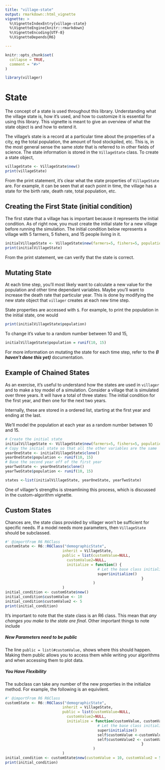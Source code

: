 ```yaml
---
title: "village-state"
output: rmarkdown::html_vignette
vignette: >
  %\VignetteIndexEntry{village-state}
  %\VignetteEngine{knitr::rmarkdown}
  %\VignetteEncoding{UTF-8}
  %\VignetteDepends{R6}

---
```


```r
knitr::opts_chunk$set(
  collapse = TRUE,
  comment = "#>"
)
```

```r
library(villager)
```

# State
The concept of a state is used throughout this library. Understanding what the village state is, how it’s used, and how to customize it is essential for using this library. This vignette is meant to give an overview of what the state object is and how to extend it.

The village’s state is a record at a particular time about the properties of a city, eg the total population, the amount of food stockpiled, etc. This is, in the most general sense the same _state_ that is referred to in other fields of science. The state information is stored in the `VillageState` class. To create a state object,

```r
villageState <- VillageState$new()
print(villageState)
```

From the print statement, it's clear what the state properties of `VillageState` are. For example, it can be seen that at each point in time, the village has a state for the birth rate, death rate, total population, etc.

## Creating the First State (initial condition)
The first state that a village has is important because it represents the initial condition. As of right now, you must create the initial state for a new village before running the simulation. The initial condition below represents a village with 5 farmers, 5 fishers, and 15 people living in it.

```r
initialVillageState <- VillageState$new(farmers=5, fishers=5, population=15)
print(initialVillageState)
```

From the print statement, we can verify that the state is correct.

## Mutating State
At each time step, you'll most likely want to calculate a new value for the population and other time dependant variables. Maybe you'll want to increase the death rate that particular year. This is done by modifying the new state object that `villager` creates at each new time step.

State properties are accessed with `$`. For example, to print the population in the initial state, one would
``` r
print(initialVillageState$population)
```

To change it's value to a random number between 10 and 15, 
``` r
initialVillageState$population = runif(10, 15)
```


For more information on mutating the state for each time step, refer to the ___(I haven't done this yet)___ documentation.


## Example of Chained States
As an exercise, it's useful to understand how the states are used in `villager` and to make a toy model of a simulation. Consider a village that is simulated over three years. It will have a total of three states: The initial condition for the first year, and then one for the next two years.

Internally, these are stored in a ordered list, starting at the first year and ending at the last. 

We'll model the population at each year as a random number between 10 and 15.

``` r
# Create the initial state
initialVillageState <- VillageState$new(farmers=5, fishers=5, population=15)
# Copy the initial state so that all the other variables are the same
yearOneState <- initialVillageState$clone()
yearOneState$population <- runif(10, 15)
# Base the second year off of the first year
yearTwoState <- yearOneState$clone()
yearTwoState$population <- runif(10, 15)

states <-list(initialVillageState, yearOneState, yearTwoState)
```

One of villager's strengths is streamlining this process, which is discussed in the custom-algorithm vignette.

## Custom States
Chances are, the state class provided by villager won't be sufficient for specific needs. If a model needs more parameters, then `VillageState` should be subclassed.


``` r
#' @importFrom R6 R6Class
customState <- R6::R6Class("demographicState",
                          inherit = VillageState,
                          public = list(customValue=NULL,
                            customValue2=NULL,
                            initialize = function() {
                                          # Let the base class initialize all of the other values
                                          super$initialize()
                                                              }
                                        )
                          )
initial_condition <- customState$new()
initial_condition$customValue <- 10
initial_condition$customValue2 <- 5
print(initial_condition)
```

It's important to note that the state class is an R6 class. This mean that _any changes you make to the state are final_. Other important things to note include

##### New Parameters need to be public

The line `public = list(#customValue,` shows where this should happen. Making them public allows you to access them while writing your algorithms and when accessing them to plot data.

##### You Have Flexibility
The subclass can take any number of the new properties in the initialize method. For example, the following is an equivilent.
``` r
#' @importFrom R6 R6Class
customState <- R6::R6Class("demographicState",
                          inherit = VillageState,
                          public = list(customValue=NULL,
                            customValue2=NULL,
                            initialize = function(customValue, customValue2) {
                                          # Let the base class initialize all of the other values
                                          super$initialize()
                                          self$customValue <-customValue
                                          self$customValue2 <- customValue2
                                                              }
                                        )
                          )
initial_condition <- customState$new(customValue = 10, customValue2 = 5)
print(initial_condition)
```
